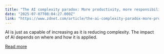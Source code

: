 ```yaml
---
title: "The AI complexity paradox: More productivity, more responsibilities"
date: "2025-07-07T08:04:27.000Z"
link: "https://www.zdnet.com/article/the-ai-complexity-paradox-more-productivity-more-responsibilities/"
---
```


AI is just as capable of increasing as it is reducing complexity. The impact of AI depends on where and how it is applied.

[Read more](https://www.zdnet.com/article/the-ai-complexity-paradox-more-productivity-more-responsibilities/)
